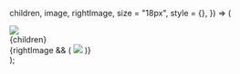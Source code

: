   children,
  image,
  rightImage,
  size = "18px",
  style = {},
}) => (
  <div style={{display: "inline-flex", alignItems: "center"}}>
    <img
      src={image}
      style={{
        ...style,
        ...{width: "auto", height: size, marginRight: "8px", marginTop: "3px"},
      }}
    />
    <div style={{fontSize: size, fontWeight: "bold"}}>{children}</div>
    {rightImage && (
      <img
        src={rightImage}
        style={{
          width: "auto",
          height: size,
          marginRight: "8px",
          marginTop: "3px",
          ...style,
        }}
      />
    )}
  </div>
);
